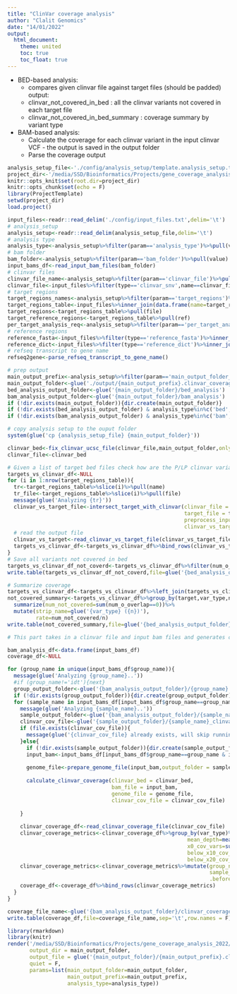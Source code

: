 ```yaml
---
title: "ClinVar coverage analysis"
author: "Clalit Genomics"
date: "14/01/2022"
output: 
  html_document:
    theme: united
    toc: true
    toc_float: true
---
```

- BED-based analysis:
    * compares given clinvar file against target files (should be padded) 
  output:
    * clinvar_not_covered_in_bed : all the clinvar variants not covered in each target file
    * clinvar_not_covered_in_bed_summary : coverage summary by variant type
- BAM-based analysis:
    * Calculate the coverage for each clinvar variant in the input clinvar VCF - the output is saved in the output folder 
    * Parse the coverage output


```r
analysis_setup_file<-'./config/analysis_setup/template.analysis_setup.txt'
project_dir<-'/media/SSD/Bioinformatics/Projects/gene_coverage_analysis_2022/'
knitr::opts_knit$set(root.dir=project_dir)
knitr::opts_chunk$set(echo = F)
library(ProjectTemplate)
setwd(project_dir)
load.project()
```

```r
input_files<-readr::read_delim('./config/input_files.txt',delim='\t')
# analysis_setup
analysis_setup<-readr::read_delim(analysis_setup_file,delim='\t')
# analysis type
analysis_type<-analysis_setup%>%filter(param=='analysis_type')%>%pull(value)
# bam folder
bam_folder<-analysis_setup%>%filter(param=='bam_folder')%>%pull(value)
input_bams_df<-read_input_bam_files(bam_folder)
# clinvar files
clinvar_file_name<-analysis_setup%>%filter(param=='clinvar_file')%>%pull(value)
clinvar_file<-input_files%>%filter(type=='clinvar_snv',name==clinvar_file_name)%>%pull(file)
# target regions
target_regions_names<-analysis_setup%>%filter(param=='target_regions')%>%pull(value)%>%strsplit(',')%>%unlist()
target_regions_table<-input_files%>%inner_join(data.frame(name=target_regions_names))
target_regions<-target_regions_table%>%pull(file)
target_reference_regions<-target_regions_table%>%pull(ref)
per_target_analysis_req<-analysis_setup%>%filter(param=='per_target_analysis')%>%pull(value)%>%strsplit(',')%>%unlist()
# reference regions
reference_fasta<-input_files%>%filter(type=='reference_fasta')%>%inner_join(data.frame(ref=target_reference_regions))%>%pull(file)
reference_dict<-input_files%>%filter(type=='reference_dict')%>%inner_join(data.frame(ref=target_reference_regions))%>%pull(file)
# refseq transcript to gene name
refseq2gene<-parse_refseq_transcript_to_gene_name()

# prep output
main_output_prefix<-analysis_setup%>%filter(param=='main_output_folder_prefix')%>%pull(value)
main_output_folder<-glue('./output/{main_output_prefix}.clinvar_coverage_analysis.{Sys.Date()}')
bed_analysis_output_folder<-glue('{main_output_folder}/bed_analysis')
bam_analysis_output_folder<-glue('{main_output_folder}/bam_analysis')
if (!dir.exists(main_output_folder)){dir.create(main_output_folder)}
if (!dir.exists(bed_analysis_output_folder) & analysis_type%in%c('bed','both')){dir.create(bed_analysis_output_folder)}
if (!dir.exists(bam_analysis_output_folder) & analysis_type%in%c('bam','both')){dir.create(bam_analysis_output_folder)}

# copy analysis setup to the ouput folder
system(glue('cp {analysis_setup_file} {main_output_folder}'))

```

```r
clinvar_bed<-fix_clinvar_ucsc_file(clinvar_file,main_output_folder,only_p_or_lp = T)
clinvar_file<-clinvar_bed
```

```r
# Given a list of target bed files check how are the P/LP clinvar variants covered in the different regions
targets_vs_clinvar_df<-NULL
for (i in 1:nrow(target_regions_table)){
  tr<-target_regions_table%>%slice(i)%>%pull(name)
  tr_file<-target_regions_table%>%slice(i)%>%pull(file)
  message(glue('Analyzing {tr}'))
  clinvar_vs_target_file<-intersect_target_with_clinvar(clinvar_file = clinvar_file,
                                                        target_file = tr_file,
                                                        preprocess_input_clinvar = FALSE,
                                                        clinvar_vs_target_file = glue('{bed_analysis_output_folder}/{tr}_vs_clinvar.tsv'))
  # read the output file
  clinvar_vs_target<-read_clinvar_vs_target_file(clinvar_vs_target_file)
  targets_vs_clinvar_df<-targets_vs_clinvar_df%>%bind_rows(clinvar_vs_target%>%mutate(target=tr,target_file=tr_file,.before=1))
}
# Save all variants not covered in bed
targets_vs_clinvar_df_not_coverd<-targets_vs_clinvar_df%>%filter(num_o_overlap==0)
write.table(targets_vs_clinvar_df_not_coverd,file=glue('{bed_analysis_output_folder}/clinvar_not_covered_in_bed.{Sys.Date()}.txt'),sep='\t',row.names = F)

# Summarize coverage
targets_vs_clinvar_df<-targets_vs_clinvar_df%>%left_join(targets_vs_clinvar_df%>%group_by(var_type)%>%summarize(n=n()))
not_covered_summary<-targets_vs_clinvar_df%>%group_by(target,var_type,n)%>%
  summarize(num_not_covered=sum(num_o_overlap==0))%>%
  mutate(strip_name=glue('{var_type} ({n})'),
         rate=num_not_covered/n)
write.table(not_covered_summary,file=glue('{bed_analysis_output_folder}/clinvar_not_covered_in_bed_summary.{Sys.Date()}.txt'),sep='\t',row.names = F)


```

```r
# This part takes in a clinvar file and input bam files and generates coverage output for each variant in the clinvar file

bam_analysis_df<-data.frame(input_bams_df)
coverage_df<-NULL

for (group_name in unique(input_bams_df$group_name)){
  message(glue('Analyzing {group_name}..'))
  #if (group_name!='idt'){next}
  group_output_folder<-glue('{bam_analysis_output_folder}/{group_name}')
  if (!dir.exists(group_output_folder)){dir.create(group_output_folder)}
  for (sample_name in input_bams_df[input_bams_df$group_name==group_name,'sample_name']){
    message(glue('Analyzing {sample_name}..'))
    sample_output_folder<-glue('{bam_analysis_output_folder}/{sample_name}')
    clinvar_cov_file<-glue('{sample_output_folder}/{sample_name}_clinvar_cov_metrics.csv')
    if (file.exists(clinvar_cov_file)){
      message(glue('{clinvar_cov_file} already exists, will skip running coverage calculation'))
    }else{
      if (!dir.exists(sample_output_folder)){dir.create(sample_output_folder)}
      input_bam<-input_bams_df[input_bams_df$group_name==group_name & input_bams_df$sample_name==sample_name,'sample_path']
      
      genome_file<-prepare_genome_file(input_bam,output_folder = sample_output_folder)
      
      calculate_clinvar_coverage(clinvar_bed = clinvar_bed,
                                 bam_file = input_bam,
                                 genome_file = genome_file,
                                 clinvar_cov_file = clinvar_cov_file)
      
    }
    
    clinvar_coverage_df<-read_clinvar_coverage_file(clinvar_cov_file)
    clinvar_coverage_metrics<-clinvar_coverage_df%>%group_by(var_type)%>%summarize(n=n(),
                                                         mean_depth=mean(depth),
                                                         x0_cov_vars=sum(depth==0),
                                                         below_x10_cov_vars=sum(depth<10),
                                                         below_x20_cov_vars=sum(depth<20))
    clinvar_coverage_metrics<-clinvar_coverage_metrics%>%mutate(group_name=group_name,
                                                                sample_name=sample_name,
                                                                .before=1)
    coverage_df<-coverage_df%>%bind_rows(clinvar_coverage_metrics)
  }
}

coverage_file_name<-glue('{bam_analysis_output_folder}/clinvar_coverage_analysis_results_{Sys.Date()}.tsv')
write.table(coverage_df,file=coverage_file_name,sep='\t',row.names = F)
```

```r
library(rmarkdown)
library(knitr)
render('/media/SSD/Bioinformatics/Projects/gene_coverage_analysis_2022/src/clinvar_coverage_analysis_report.Rmd', 
       output_dir = main_output_folder,
       output_file = glue('{main_output_folder}/{main_output_prefix}.clinvar_bam_coverage.{Sys.Date()}.html'),
       quiet = F,
       params=list(main_output_folder=main_output_folder,
                   main_output_prefix=main_output_prefix,
                   analysis_type=analysis_type))
```


